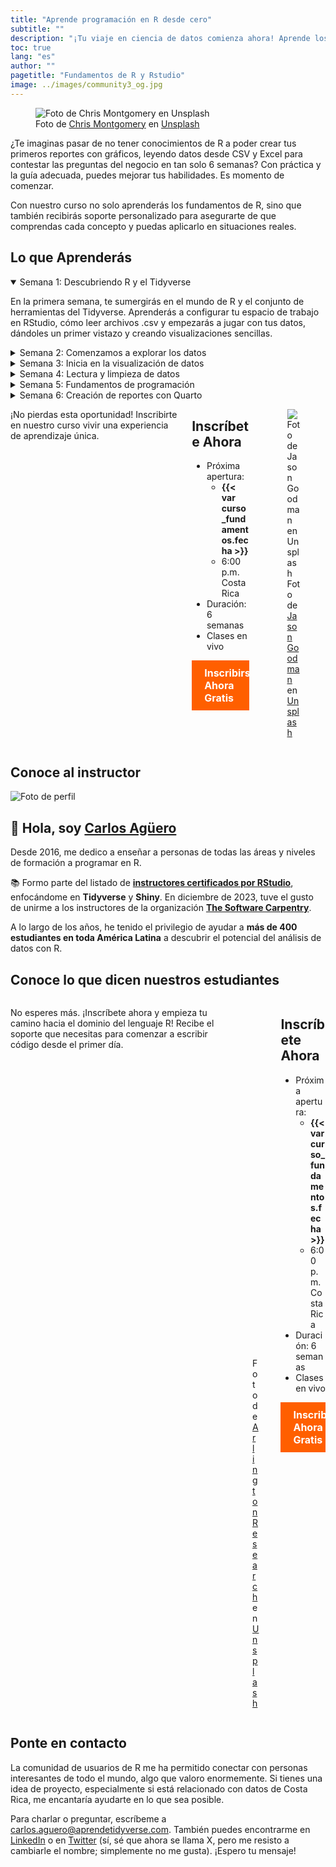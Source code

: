 ```yaml
---
title: "Aprende programación en R desde cero"
subtitle: ""
description: "¡Tu viaje en ciencia de datos comienza ahora! Aprende los fundamentos de la ciencia de datos con tidyverse."
toc: true
lang: "es"
author: ""
pagetitle: "Fundamentos de R y Rstudio"
image: ../images/community3_og.jpg
---
```


<!-- Open Graph Tags -->
<meta property="og:title" content="Fundamentos de R y Rstudio - Aprende programación en R desde cero">
<meta property="og:description" content="¡Tu viaje en ciencia de datos comienza ahora! Aprende los fundamentos de la ciencia de datos con tidyverse. En solo 6 semanas podrás leer datos, crear gráficos y presentar informes profesionales.">
<meta property="og:image" content="https://aprendetidyverse.com/images/community3_og.jpg">
<meta property="og:url" content="https://aprendetidyverse.com/courses/fundamentos_R.html">
<meta property="og:type" content="website">
<meta property="og:locale" content="es_ES">

<!-- Twitter Card Tags -->
<meta name="twitter:card" content="summary_large_image">
<meta name="twitter:title" content="Fundamentos de R y Rstudio - Aprende programación en R desde cero">
<meta name="twitter:description" content="¡Tu viaje en ciencia de datos comienza ahora! Aprende los fundamentos de la ciencia de datos con tidyverse. En solo 6 semanas podrás leer datos, crear gráficos y presentar informes profesionales.">
<meta name="twitter:image" content="https://aprendetidyverse.com/images/community3_og.jpg">


![Foto de <a href="https://unsplash.com/es/@cwmonty?utm_content=creditCopyText&utm_medium=referral&utm_source=unsplash">Chris Montgomery</a> en <a href="https://unsplash.com/es/fotos/macbook-pro-displaying-group-of-people-smgTvepind4?utm_content=creditCopyText&utm_medium=referral&utm_source=unsplash">Unsplash</a>](../images/community3_og.jpg)

¿Te imaginas pasar de no tener conocimientos de R a poder crear tus primeros reportes con gráficos, leyendo datos desde CSV y Excel para contestar las preguntas del negocio en tan solo 6 semanas? Con práctica y la guía adecuada, puedes mejorar tus habilidades. Es momento de comenzar.

Con nuestro curso no solo aprenderás los fundamentos de R, sino que también recibirás soporte personalizado para asegurarte de que comprendas cada concepto y puedas aplicarlo en situaciones reales.


## Lo que Aprenderás

<details open>
<summary>Semana 1: Descubriendo R y el Tidyverse</summary>
<p>En la primera semana, te sumergirás en el mundo de R y el conjunto de herramientas del Tidyverse. Aprenderás a configurar tu espacio de trabajo en RStudio, cómo leer archivos .csv y empezarás a jugar con tus datos, dándoles un primer vistazo y creando visualizaciones sencillas.</p>
</details>

<details>
<summary>Semana 2: Comenzamos a explorar los datos</summary>
<p>En esta semana, te adentrarás en el corazón de <code>dplyr</code> y <code>tidyr</code>, donde la magia de la manipulación de datos realmente sucede. Aprenderás a filtrar, seleccionar, y transformar tus datos para revelar las historias ocultas que tienen para contar.</p>
</details>

<details>
<summary>Semana 3: Inicia en la visualización de datos</summary>
<p>Aquí, vas a llevar tus habilidades de visualización al siguiente nivel, usando <code>ggplot2</code> para crear tus primeros gráficos. Aprenderás sobre escalas, facetas, y cómo personalizar tus gráficos para que destaquen y se adapten a tus necesidades.</p>
</details>

<details>
<summary>Semana 4: Lectura y limpieza de datos</summary>
<p>Esta semana te enseñará a ser capaz de leer datos almacenados en <code>CSV</code>, <code>Excel</code>, <code>SPSS</code>, entre otros. Ya sea que estés trabajando con texto, números, fechas, o cualquier otro tipo, aprenderás las habilidades para manejarlos todos con eficiencia.</p>
</details>

<details>
<summary>Semana 5: Fundamentos de programación</summary>
<p>Esta semana revisaremos los principios básicos de programación en R: compuertas lógicas, ciclos, condicionales, y funciones con sus parámetros. Además, abordaremos formalmente conceptos de programación funcional, pipes, variables, tipos de datos y el ciclo de ejecución del código.</p>
</details>

<details>
<summary>Semana 6: Creación de reportes con Quarto</summary>
<p>Con <code>Quarto</code>, aprenderás a combinar tu análisis con narrativas en reportes dinámicos, haciendo que tus hallazgos no solo sean comprensibles, sino también atractivos para tu audiencia. Es la habilidad de contar una historia cautivadora, donde los datos son los personajes principales.</p>
</details>




:::: {.columns}
¡No pierdas esta oportunidad! Inscribirte en nuestro curso vivir una experiencia de aprendizaje única.

::: {.column width="45%"}
## Inscríbete Ahora
+ Próxima apertura:
    + **{{< var curso_fundamentos.fecha >}}**
    + 6:00 p.m. Costa Rica
+ Duración: 6 semanas
+ Clases en vivo

<a href='{{< var curso_fundamentos.url_pago >}}' style="background-color: #FF5F00; color: white; padding: 10px 20px; border: none; border-radius: 0px; text-decoration: none; font-size: 16px; font-weight: bold; display: inline-block; cursor: pointer; transition: background-color 0.3s ease;">Inscribirse Ahora Gratis</a>

:::

::: {.column width="50%"}

![Foto de <a href="https://unsplash.com/es/@jasongoodman_youxventures?utm_content=creditCopyText&utm_medium=referral&utm_source=unsplash">Jason Goodman</a> en <a href="https://unsplash.com/es/fotos/five-person-by-table-watching-turned-on-white-imac-vbxyFxlgpjM?utm_content=creditCopyText&utm_medium=referral&utm_source=unsplash">Unsplash</a>](../images/prof_v4.jpg)

:::
::::


## Conoce al instructor

<div class="container">
<div class="image-container">
<img src="me.png" alt="Foto de perfil" class="profile-image">
</div>
<div class="text-container">
<h2>👋 Hola, soy <a href="https://www.linkedin.com/in/carlos-aguero-cr" class="profile-link">Carlos Agüero</a></h2>
<p>Desde 2016, me dedico a enseñar a personas de todas las áreas y niveles de formación a programar en R.</p>
<p>📚 Formo parte del listado de <a href="https://education.rstudio.com/trainers/" class="profile-link"><strong>instructores certificados por RStudio</strong></a>, enfocándome en <strong>Tidyverse</strong> y <strong>Shiny</strong>. En diciembre de 2023, tuve el gusto de unirme a los instructores de la organización <a href="https://www.software-carpentry.org" class="profile-link"><strong>The Software Carpentry</strong></a>.</p>
</div>
</div>
    
A lo largo de los años, he tenido el privilegio de ayudar a **más de 400 estudiantes en toda América Latina** a descubrir el potencial del análisis de datos con R.


## Conoce lo que dicen nuestros estudiantes

```{=html}
<script src="https://widget.senja.io/widget/fb06a6ac-2804-4eba-b249-8138840eae25/platform.js" type="text/javascript" async></script>
<div class="senja-embed" data-id="fb06a6ac-2804-4eba-b249-8138840eae25" data-mode="shadow" data-lazyload="false" style="display: block; width: 100%;"></div>
```

:::: {.columns}
No esperes más. ¡Inscríbete ahora y empieza tu camino hacia el dominio del lenguaje R! Recibe el soporte que necesitas para comenzar a escribir código desde el primer día.


::: {.column width="45%"}

![Foto de <a href="https://unsplash.com/es/@arlington_research?utm_content=creditCopyText&utm_medium=referral&utm_source=unsplash">Arlington Research</a> en <a href="https://unsplash.com/es/fotos/man-sitting-in-front-of-table-Kz8nHVg_tGI?utm_content=creditCopyText&utm_medium=referral&utm_source=unsplash">Unsplash</a>](../images/prof_v3.jpg)
:::

::: {.column width="50%"}
## Inscríbete Ahora
+ Próxima apertura:
    + **{{< var curso_fundamentos.fecha >}}**
    + 6:00 p.m. Costa Rica
+ Duración: 6 semanas
+ Clases en vivo

<a href='{{< var curso_fundamentos.url_pago >}}' style="background-color: #FF5F00; color: white; padding: 10px 20px; border: none; border-radius: 0px; text-decoration: none; font-size: 16px; font-weight: bold; display: inline-block; cursor: pointer; transition: background-color 0.3s ease;">Inscribirse Ahora Gratis</a>


:::
::::

## Ponte en contacto

La comunidad de usuarios de R me ha permitido conectar con personas interesantes de todo el mundo, algo que valoro enormemente. Si tienes una idea de proyecto, especialmente si está relacionado con datos de Costa Rica, me encantaría ayudarte en lo que sea posible. 


Para charlar o preguntar, escríbeme a <a href="mailto:carlos.aguero@aprendetidyverse.com">carlos.aguero@aprendetidyverse.com</a>. También puedes encontrarme en [LinkedIn](https://www.linkedin.com/in/carlos-aguero-cr) o en [Twitter](https://twitter.com/dev_aguero) (sí, sé que ahora se llama X, pero me resisto a cambiarle el nombre; simplemente no me gusta). ¡Espero tu mensaje!

